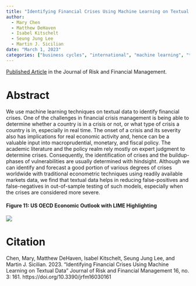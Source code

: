```yaml
---
title: "Identifying Financial Crises Using Machine Learning on Textual Data"
author: 
  - Mary Chen
  - Matthew DeHaven
  - Isabel Kitschelt
  - Seung Jung Lee
  - Martin J. Sicilian
date: "March 1, 2023"
categories: ["business cycles", "international", "machine learning", "text analysis"]
---
```


[Published Article](https://www.mdpi.com/1911-8074/16/3/161) in the Journal of Risk and Financial Management.

# Abstract

We use machine learning techniques on textual data to identify financial crises. One of the challenges in financial crisis management is being able to determine whether a country is in a crisis or not, or what type of crisis a country is in, especially in real time. The onset of a crisis and its severity also has implications for real economic activity and, hence can be a valuable input into macroprudential, monetary, and fiscal policy. The academic literature and the policy realm rely mostly on expert judgment to determine crises. Consequently, the identification of crises and the buildup-phases of vulnerabilities are usually determined with hindsight. Although we can identify and forecast a good portion of various degrees of crises worldwide with traditional econometric techniques using readily available markets data, we find that textual data helps in reducing false-positives and false-negatives in out-of-sample testing of such models, especially when the crises are considered more severe.


#### Figure 11: US OECD Economic Outlook with LIME Highlighting
![](fig11.png)

# Citation
Chen, Mary, Matthew DeHaven, Isabel Kitschelt, Seung Jung Lee, and Martin J. Sicilian. 2023. "Identifying Financial Crises Using Machine Learning on Textual Data" Journal of Risk and Financial Management 16, no. 3: 161. https://doi.org/10.3390/jrfm16030161